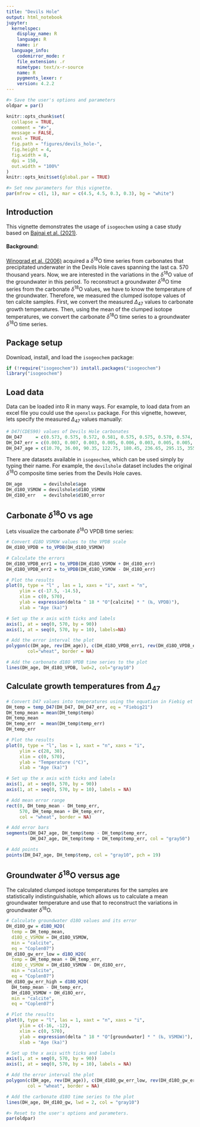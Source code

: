 ```yaml
---
title: "Devils Hole"
output: html_notebook
jupyter:
  kernelspec:
    display_name: R
    language: R
    name: ir
  language_info:
    codemirror_mode: r
    file_extension: .r
    mimetype: text/x-r-source
    name: R
    pygments_lexer: r
    version: 4.2.2
---
```


```r
#> Save the user's options and parameters
oldpar = par()
```

```r
knitr::opts_chunk$set(
  collapse = TRUE,
  comment = "#>",
  message = FALSE,
  eval = TRUE,
  fig.path = "figures/devils_hole-",
  fig.height = 4,
  fig.width = 8,
  dpi = 150,
  out.width = "100%"
)
knitr::opts_knit$set(global.par = TRUE)
```

```r
#> Set new parameters for this vignette.
par(mfrow = c(1, 1), mar = c(4.5, 4.5, 0.3, 0.3), bg = "white")
```

## Introduction

This vignette demonstrates the usage of `isogeochem` using a case study based on
[Bajnai et al. (2021)](https://doi.org/10.1029/2021GL093257).

#### Background:

[Winograd et al. (2006)](https://doi.org/10.1016/j.yqres.2006.06.003) acquired a *δ*<sup>18</sup>O time series from carbonates that precipitated underwater in the Devils Hole caves spanning the last ca. 570 thousand years. Now, we are interested in the variations in the *δ*<sup>18</sup>O value of the groundwater in this period. To reconstruct a groundwater *δ*<sup>18</sup>O time series from the carbonate *δ*<sup>18</sup>O values, we have to know the temperature of the groundwater. Therefore, we measured the clumped isotope values of ten calcite samples. First, we convert the measured *∆*<sub>47</sub> values to carbonate growth temperatures. Then, using the mean of the clumped isotope temperatures, we convert the carbonate *δ*<sup>18</sup>O time series to a groundwater *δ*<sup>18</sup>O time series.

## Package setup

Download, install, and load the `isogeochem` package:

```r
if (!require("isogeochem")) install.packages("isogeochem")
library("isogeochem")
```

## Load data

Data can be loaded into R in many ways. For example, to load data from an excel file you could use the `openxlsx` package. For this vignette, however, lets specify the measured *∆*<sub>47</sub> values manually:

```r
# D47(CDES90) values of Devils Hole carbonates 
DH_D47     = c(0.573, 0.575, 0.572, 0.581, 0.575, 0.575, 0.570, 0.574, 0.568, 0.575)
DH_D47_err = c(0.003, 0.007, 0.003, 0.005, 0.006, 0.003, 0.005, 0.005, 0.007, 0.005)
DH_D47_age = c(10.70, 36.00, 90.35, 122.75, 180.45, 236.65, 295.15, 355.65, 380.05, 496.65)
```

There are datasets available in `isogeochem`, which can be used simply by typing their name. For example, the `devilshole` dataset includes the original *δ*<sup>18</sup>O composite time series from the Devils Hole caves.

```r
DH_age        = devilshole$age
DH_d18O_VSMOW = devilshole$d18O_VSMOW
DH_d18O_err   = devilshole$d18O_error
```

## Carbonate *δ*<sup>18</sup>O vs age

Lets visualize the carbonate *δ*<sup>18</sup>O VPDB time series:

```r
# Convert d18O VSMOW values to the VPDB scale 
DH_d18O_VPDB = to_VPDB(DH_d18O_VSMOW)

# Calculate the errors
DH_d18O_VPDB_err1 = to_VPDB(DH_d18O_VSMOW + DH_d18O_err)
DH_d18O_VPDB_err2 = to_VPDB(DH_d18O_VSMOW - DH_d18O_err)

# Plot the results
plot(0, type = "l" , las = 1, xaxs = "i", xaxt = "n", 
     ylim = c(-17.5, -14.5),
     xlim = c(0, 570), 
     ylab = expression(delta ^ 18 * "O"[calcite] * " (‰, VPDB)"),
     xlab = "Age (ka)")

# Set up the x axis with ticks and labels
axis(1, at = seq(0, 570, by = 90))
axis(1, at = seq(0, 570, by = 10), labels=NA)

# Add the error interval the plot
polygon(c(DH_age, rev(DH_age)), c(DH_d18O_VPDB_err1, rev(DH_d18O_VPDB_err2)),
        col="wheat", border = NA)

# Add the carbonate d18O VPDB time series to the plot
lines(DH_age, DH_d18O_VPDB, lwd=2, col="gray10")
```

## Calculate growth temperatures from *∆*<sub>47</sub>

```r
# Convert D47 values into temperatures using the equation in Fiebig et al. (2021)
DH_temp = temp_D47(DH_D47, DH_D47_err, eq = "Fiebig21")
DH_temp_mean = mean(DH_temp$temp)
DH_temp_mean
DH_temp_err  = mean(DH_temp$temp_err)
DH_temp_err

# Plot the results
plot(0, type = "l", las = 1, xaxt = "n", xaxs = "i",
     ylim = c(28, 38),
     xlim = c(0, 570),
     ylab = "Temperature (°C)",
     xlab = "Age (ka)")

# Set up the x axis with ticks and labels
axis(1, at = seq(0, 570, by = 90))
axis(1, at = seq(0, 570, by = 10), labels = NA)

# Add mean error range
rect(0, DH_temp_mean - DH_temp_err,
     570, DH_temp_mean + DH_temp_err,
     col = "wheat", border = NA)

# Add error bars
segments(DH_D47_age, DH_temp$temp - DH_temp$temp_err,
         DH_D47_age, DH_temp$temp + DH_temp$temp_err, col = "gray50")

# Add points
points(DH_D47_age, DH_temp$temp, col = "gray10", pch = 19)
```

## Groundwater *δ*<sup>18</sup>O versus age

The calculated clumped isotope temperatures for the samples are statistically indistinguishable, which allows us to calculate a mean groundwater temperature and use that to reconstruct the variations in groundwater *δ*<sup>18</sup>O.

```r
# Calculate groundwater d18O values and its error
DH_d18O_gw = d18O_H2O(
  temp = DH_temp_mean,
  d18O_c_VSMOW = DH_d18O_VSMOW,
  min = "calcite",
  eq = "Coplen07")
DH_d18O_gw_err_low = d18O_H2O(
  temp = DH_temp_mean + DH_temp_err,
  d18O_c_VSMOW = DH_d18O_VSMOW - DH_d18O_err,
  min = "calcite",
  eq = "Coplen07")
DH_d18O_gw_err_high = d18O_H2O(
  DH_temp_mean - DH_temp_err,
  DH_d18O_VSMOW + DH_d18O_err,
  min = "calcite",
  eq = "Coplen07")

# Plot the results
plot(0, type = "l", las = 1, xaxt = "n", xaxs = "i",
     ylim = c(-16, -12),
     xlim = c(0, 570),
     ylab = expression(delta ^ 18 * "O"[groundwater] * " (‰, VSMOW)"),
     xlab = "Age (ka)")

# Set up the x axis with ticks and labels
axis(1, at = seq(0, 570, by = 90))
axis(1, at = seq(0, 570, by = 10), labels = NA)

# Add the error interval the plot
polygon(c(DH_age, rev(DH_age)), c(DH_d18O_gw_err_low, rev(DH_d18O_gw_err_high)),
        col = "wheat", border = NA)

# Add the carbonate d18O time series to the plot
lines(DH_age, DH_d18O_gw, lwd = 2, col = "gray10")
```
```r
#> Reset to the user's options and parameters.
par(oldpar)
```
